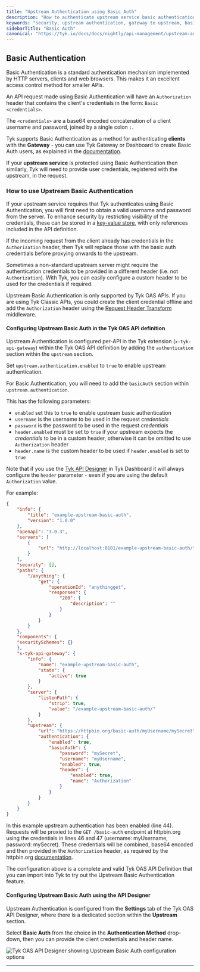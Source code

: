 ```yaml
---
title: "Upstream Authentication using Basic Auth"
description: "How to authenticate upstream service basic authentication"
keywords: "security, upstream authentication, gateway to upstream, basic auth"
sidebarTitle: "Basic Auth"
canonical: "https://tyk.io/docs/docs/nightly/api-management/upstream-authentication/basic-auth"
---
```


## Basic Authentication

Basic Authentication is a standard authentication mechanism implemented by HTTP servers, clients and web browsers. This makes it an excellent access control method for smaller APIs.

An API request made using Basic Authentication will have an `Authorization` header that contains the client's credentials in the form: `Basic <credentials>`.

The `<credentials>` are a base64 encoded concatenation of a client username and password, joined by a single colon `:`.

Tyk supports Basic Authentication as a method for authenticating **clients** with the **Gateway** - you can use Tyk Gateway or Dashboard to create Basic Auth users, as explained in the [documentation](/docs/nightly/api-management/authentication/basic-authentication#registering-basic-authentication-user-credentials-with-tyk).

If your **upstream service** is protected using Basic Authentication then similarly, Tyk will need to provide user credentials, registered with the upstream, in the request.

### How to use Upstream Basic Authentication

If your upstream service requires that Tyk authenticates using Basic Authentication, you will first need to obtain a valid username and password from the server. To enhance security by restricting visibility of the credentials, these can be stored in a [key-value store](/docs/nightly/tyk-self-managed/install), with only references included in the API definition.

If the incoming request from the client already has credentials in the `Authorization` header, then Tyk will replace those with the basic auth credentials before proxying onwards to the upstream.

Sometimes a non-standard upstream server might require the authentication credentials to be provided in a different header (i.e. not `Authorization`). With Tyk, you can easily configure a custom header to be used for the credentials if required.

Upstream Basic Authentication is only supported by Tyk OAS APIs. If you are using Tyk Classic APIs, you could create the client credential offline and add the `Authorization` header using the [Request Header Transform](/docs/nightly/api-management/traffic-transformation/request-headers) middleware.

#### Configuring Upstream Basic Auth in the Tyk OAS API definition

Upstream Authentication is configured per-API in the Tyk extension (`x-tyk-api-gateway`) within the Tyk OAS API definition by adding the `authentication` section within the `upstream` section.

Set `upstream.authentication.enabled` to `true` to enable upstream authentication.

For Basic Authentication, you will need to add the `basicAuth` section within `upstream.authentication`.

This has the following parameters:
- `enabled` set this to `true` to enable upstream basic authentication
- `username` is the username to be used in the request *credentials*
- `password` is the password to be used in the request *credentials*
- `header.enabled` must be set to `true` if your upstream expects the *credentials* to be in a custom header, otherwise it can be omitted to use `Authorization` header 
- `header.name` is the custom header to be used if `header.enabled` is set to `true`

Note that if you use the [Tyk API Designer](/docs/nightly/#configuring-upstream-basic-auth-using-the-api-designer) in Tyk Dashboard it will always configure the `header` parameter - even if you are using the default `Authorization` value.

For example:

```json {hl_lines=["43-54"],linenos=true, linenostart=1}
{
    "info": {
        "title": "example-upstream-basic-auth",
        "version": "1.0.0"
    },
    "openapi": "3.0.3",
    "servers": [
        {
            "url": "http://localhost:8181/example-upstream-basic-auth/"
        }
    ],
    "security": [],
    "paths": {
        "/anything": {
            "get": {
                "operationId": "anythingget",
                "responses": {
                    "200": {
                        "description": ""
                    }
                }
            }
        }
    },
    "components": {
    "securitySchemes": {}
    },
    "x-tyk-api-gateway": {
        "info": {
            "name": "example-upstream-basic-auth",
            "state": {
                "active": true
            }
        },
        "server": {
            "listenPath": {
                "strip": true,
                "value": "/example-upstream-basic-auth/"
            }
        },
        "upstream": {
            "url": "https://httpbin.org/basic-auth/myUsername/mySecret",
            "authentication": {
                "enabled": true,
                "basicAuth": {
                    "password": "mySecret",
                    "username": "myUsername",
                    "enabled": true,
                    "header": {
                        "enabled": true,
                        "name": "Authorization"
                    }
                }
            }
        }
    }
}
```

In this example upstream authentication has been enabled (line 44). Requests will be proxied to the `GET /basic-auth` endpoint at httpbin.org using the credentials in lines 46 and 47 (username: myUsername, password: mySecret). These credentials will be combined, base64 encoded and then provided in the `Authorization` header, as required by the httpbin.org [documentation](https://httpbin.org/#/Auth/get_basic_auth__user___passwd_").

The configuration above is a complete and valid Tyk OAS API Definition that you can import into Tyk to try out the Upstream Basic Authentication feature.

#### Configuring Upstream Basic Auth using the API Designer

Upstream Authentication is configured from the **Settings** tab of the Tyk OAS API Designer, where there is a dedicated section within the **Upstream** section.

Select **Basic Auth** from the choice in the **Authentication Method** drop-down, then you can provide the client credentials and header name.

<img src="/img/dashboard/api-designer/upstream-basic-auth.png" alt="Tyk OAS API Designer showing Upstream Basic Auth configuration options" />

<hr />
